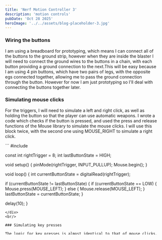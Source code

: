```yaml
---
title: 'Nerf Motion Controller 3'
description: 'motion controls'
pubDate: 'Oct 28 2025'
heroImage: '../../assets/blog-placeholder-3.jpg'
---
```


### Wiring the buttons

I am using a breadboard for prototyping, which means I can connect all of the buttons to the ground strip, however when they are inside the blaster I will need to connect the ground wires to the buttons in a chain, with each button providing a ground connection to the next.This will be easy because I am using 4 pin buttons, which have two pairs of legs, with the opposite egs connected together, allowing me to pass the ground connection through the button. However for now I am just prototyping so I'll deal with connecting the buttons together later.

### Simulating mouse clicks

For the triggers, I will need to simulate a left and right click, as well as holding the button so that the player can use automatic weapons. I wrote a code which checks if the button is pressed, and used the press and release functions of the Mouse library to simulate the mouse clicks. I will use this block twice, with the second one using MOUSE_RIGHT to simulate a right click.

<div style="max-height: 300px; overflow-y: auto; border-radius: 8px;">
```
#include <Mouse.h>

const int rightTrigger = 8;
int lastButtonState = HIGH;

void setup() {
  pinMode(rightTrigger, INPUT_PULLUP); 
  Mouse.begin(); 
}

void loop() {
  int currentButtonState = digitalRead(rightTrigger);

  if (currentButtonState != lastButtonState) {
    if (currentButtonState == LOW) {
      Mouse.press(MOUSE_LEFT); 
    } 
    else {
      Mouse.release(MOUSE_LEFT); 
    }
    lastButtonState = currentButtonState;
  }
  
  delay(10); 
}
```
</div>
<br/>

### Simulating key presses

The logic for key presses is almost identical to that of mouse clicks, the only difference being that I will use the Keyboard library instead of the Mouse library. I will use this block for each of the buttons that need to simulate a key press, changing the pin number and the key being pressed for each one.

<div style="max-height: 300px; overflow-y: auto; border-radius: 8px;">
```
#include <Keyboard.h>

const int reloadButton = 6;
int lastButtonState = HIGH;

void setup() {
  pinMode(reloadButton, INPUT_PULLUP); 
  Keyboard.begin(); 
}

void loop() {
  int currentButtonState = digitalRead(reloadButton);

  if (currentButtonState != lastButtonState) {
    if (currentButtonState == LOW) {
      Keyboard.press(KEY_R); 
    } 
    else {
      Keyboard.release(KEY_R); 
    }
    lastButtonState = currentButtonState;
  }
  
  delay(10); 
}
```
</div>
<br/>

### What's next?

Next time I will be preparing the blaster shell, so that I can determine the exact positioning of components so that I can create a functional prototype.